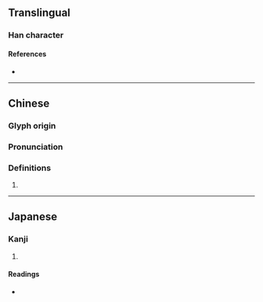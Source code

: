 {{character info}}
==Translingual==

===Han character===
{{Han char|rn=75|rad=木|as=13|sn=17|four=46941|canj=DWLJ|ids=⿰木睪}}

====References====
* {{Han ref|kx=0557.180|dkj=15683|dj=0946.240|hdz=21301.180|uh=6AA1|ud=27297|bh=ECFA|bd=60666}}

----

==Chinese==
{{zh-forms|s=𰗛|alt=𣏧}}
===Glyph origin===
{{Han etym}}
===Pronunciation===
{{zh-pron
|m=zhái,shì
|c=zaak6
|h=pfs=
|md=
|mn=
|w=
|mc=y
|oc=y
|cat=
}}
===Definitions===
{{zh-hanzi}}
# {{rfdef|zh}}
----

==Japanese==
{{ja-kanji forms|𣏧|檡}}
===Kanji===
{{ja-kanji|grade=|rs=木06|shin=𣏧}}

# {{rfdef|ja|sort=木06}}

====Readings====
* {{ja-readings|on=[[つ]] (tu, tsu)}}